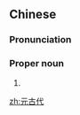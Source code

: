 ==Chinese==
{{zh-forms|type=12}}
{{wikipedia|lang=zh}}

===Pronunciation===
{{zh-pron
|m=Yuángǔdài
|cat=pn
}}

===Proper noun===
{{zh-proper noun}}

# {{zh-alt-name|元古宙}}

[[zh:元古代]]